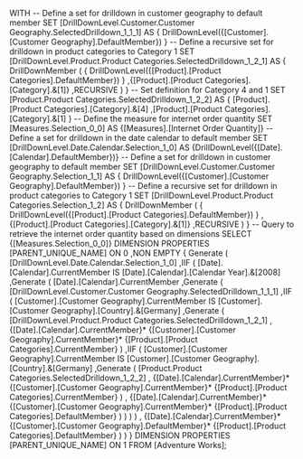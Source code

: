 WITH 
  -- Define a set for drilldown in customer geography to default member
  SET [DrillDownLevel.Customer.Customer Geography.SelectedDrilldown_1_1_1] AS 
    {
      DrillDownLevel({[Customer].[Customer Geography].DefaultMember})
    } 
  -- Define a recursive set for drilldown in product categories to Category 1
  SET [DrillDownLevel.Product.Product Categories.SelectedDrilldown_1_2_1] AS 
    {
      DrillDownMember
      (
        {
          DrillDownLevel({[Product].[Product Categories].DefaultMember})
        }
       ,{[Product].[Product Categories].[Category].&[1]}
       ,RECURSIVE
      )
    } 
  -- Set definition for Category 4 and 1
  SET [Product.Product Categories.SelectedDrilldown_1_2_2] AS 
    {
      [Product].[Product Categories].[Category].&[4]
     ,[Product].[Product Categories].[Category].&[1]
    } 
  -- Define the measure for internet order quantity
  SET [Measures.Selection_0_0] AS 
    {[Measures].[Internet Order Quantity]} 
  -- Define a set for drilldown in the date calendar to default member
  SET [DrillDownLevel.Date.Calendar.Selection_1_0] AS 
    {DrillDownLevel({[Date].[Calendar].DefaultMember})} 
  -- Define a set for drilldown in customer geography to default member
  SET [DrillDownLevel.Customer.Customer Geography.Selection_1_1] AS 
    {
      DrillDownLevel({[Customer].[Customer Geography].DefaultMember})
    } 
  -- Define a recursive set for drilldown in product categories to Category 1
  SET [DrillDownLevel.Product.Product Categories.Selection_1_2] AS 
    {
      DrillDownMember
      (
        {
          DrillDownLevel({[Product].[Product Categories].DefaultMember})
        }
       ,{[Product].[Product Categories].[Category].&[1]}
       ,RECURSIVE
      )
    } 
-- Query to retrieve the internet order quantity based on dimensions
SELECT 
  {[Measures.Selection_0_0]}
  DIMENSION PROPERTIES [PARENT_UNIQUE_NAME]  ON 0
 ,NON EMPTY 
    {
      Generate
      (
        [DrillDownLevel.Date.Calendar.Selection_1_0]
       ,IIF
        (
            [Date].[Calendar].CurrentMember
          IS 
            [Date].[Calendar].[Calendar Year].&[2008]
         ,Generate
          (
            [Date].[Calendar].CurrentMember
           ,Generate
            (
              [DrillDownLevel.Customer.Customer Geography.SelectedDrilldown_1_1_1]
             ,IIF
              (
                  [Customer].[Customer Geography].CurrentMember
                IS 
                  [Customer].[Customer Geography].[Country].&[Germany]
               ,Generate
                (
                  [DrillDownLevel.Product.Product Categories.SelectedDrilldown_1_2_1]
                 ,
                    {[Date].[Calendar].CurrentMember}*
                    {[Customer].[Customer Geography].CurrentMember}*
                    {[Product].[Product Categories].CurrentMember}
                )
               ,IIF
                (
                    [Customer].[Customer Geography].CurrentMember
                  IS 
                    [Customer].[Customer Geography].[Country].&[Germany]
                 ,Generate
                  (
                    [Product.Product Categories.SelectedDrilldown_1_2_2]
                   ,
                      {[Date].[Calendar].CurrentMember}*
                      {[Customer].[Customer Geography].CurrentMember}*
                      {[Product].[Product Categories].CurrentMember}
                  )
                 ,
                    {[Date].[Calendar].CurrentMember}*
                    {[Customer].[Customer Geography].CurrentMember}*
                    {[Product].[Product Categories].DefaultMember}
                )
              )
            )
          )
         ,
            {[Date].[Calendar].CurrentMember}*
            {[Customer].[Customer Geography].DefaultMember}*
            {[Product].[Product Categories].DefaultMember}
        )
      )
    }
  DIMENSION PROPERTIES [PARENT_UNIQUE_NAME]  ON 1
FROM [Adventure Works];
